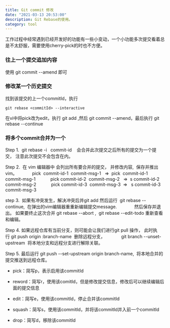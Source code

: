 ```yaml
---
title: Git commit 修改
date: "2021-03-13 20:53:00"
description: Git Rebase的使用。
category: tool
---
```


工作过程中经常遇到已经开发好的功能有一些小变动，一个小功能多次提交看着总是不太舒服，需要使用cherry-pick的时也不方便。

### 往上一个提交追加内容

使用 git commit --amend  即可

### 修改某一个历史提交

找到该提交的上一个commitId，执行

```
git rebase <commitId> --interactive
```

在vi中将pick改为edit，执行 git add ,然后 git commit --amend，最后执行 git rebase --continue

### 将多个commit合并为一个

Step 1.  git rebase -i   commit-id    会合并此次提交之后所有的提交为一个提交， 注意此次提交不会包含在内。

Step 2.  在 vim 编辑器中 会列出所有要合并的提交， 并修改内容,  保存并推出vim。
           pick  commit-id-1  commit-msg-1   =>  pick  commit-id-1  commit-msg-1
           pick commit-id-2  commit-msg-2   =>  s commit-id-2  commit-msg-2
           pick commit-id-3  commit-msg-3  =>   s commit-id-3  commit-msg-3

step 3.  如果有冲突发生，解决冲突后并git add 然后运行  git rebase --continue,  在弹出的vim编辑器重重新编辑提交message. 
            然后保存并退出。 如果要终止这次合并 git rebase --abort ,  git rebase --edit-todo 重新查看和编辑。

Step 4. 如果远程仓库有当前分支，则可能会让我们进行git pull 操作， 此时执行 git push origin :branch-name  删除远程分支， 
           git branch --unset-upstream  将本地分支和远程分支进行解除关联。

Step 5. 最后运行 git push --set-upstream origin branch-name,  将本地合并的提交推送到远程仓库。 

- pick：简写p，表示启用该commitId

- reword：简写r，使用该comitId，但是修改提交信息，修改后可以继续编辑后面的提交信息

- edit：简写e，使用该commitId，停止合并该commitId

- squash：简写s，使用该commitId，并将该commitId并入前一个commitId

- drop：简写d，移除该commitId
